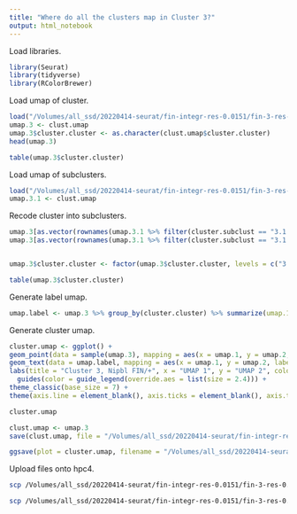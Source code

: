 ```yaml
---
title: "Where do all the clusters map in Cluster 3?"
output: html_notebook
---
```


Load libraries.
```r
library(Seurat)
library(tidyverse)
library(RColorBrewer)
```

Load umap of cluster.
```r
load("/Volumes/all_ssd/20220414-seurat/fin-integr-res-0.0151/fin-3-res-0.015/umap-by-cluster-fin-3-res-0.015.Robj")
umap.3 <- clust.umap
umap.3$cluster.cluster <- as.character(clust.umap$cluster.cluster)
head(umap.3)

table(umap.3$cluster.cluster)
```

Load umap of subclusters.
```r
load("/Volumes/all_ssd/20220414-seurat/fin-integr-res-0.0151/fin-3-res-0.015/fin-3.1-res-0.027/umap-by-cluster-fin-3.1-res-0.027.Robj")
umap.3.1 <- clust.umap
```

Recode cluster into subclusters.
```r
umap.3[as.vector(rownames(umap.3.1 %>% filter(cluster.subclust == "3.1.1"))), "cluster.cluster"] <- "3.1.1"
umap.3[as.vector(rownames(umap.3.1 %>% filter(cluster.subclust == "3.1.2"))), "cluster.cluster"] <- "3.1.2"


umap.3$cluster.cluster <- factor(umap.3$cluster.cluster, levels = c("3.1.1", "3.1.2", "3.2"))

table(umap.3$cluster.cluster)
```

Generate label umap.
```r
umap.label <- umap.3 %>% group_by(cluster.cluster) %>% summarize(umap.1 = median(umap.1), umap.2 = median(umap.2))
```

Generate cluster umap.
```r
cluster.umap <- ggplot() +
geom_point(data = sample(umap.3), mapping = aes(x = umap.1, y = umap.2, color = cluster.cluster), shape = 20, stroke = 0, size = 0.5) +
geom_text(data = umap.label, mapping = aes(x = umap.1, y = umap.2, label = cluster.cluster), size = 2.3) +
labs(title = "Cluster 3, Nipbl FIN/+", x = "UMAP 1", y = "UMAP 2", color = "Cluster") +
  guides(color = guide_legend(override.aes = list(size = 2.4))) +
theme_classic(base_size = 7) +
theme(axis.line = element_blank(), axis.ticks = element_blank(), axis.text = element_blank(), plot.title = element_text(hjust = 0.5, size = 7), legend.key.size = unit(7, "pt"))

cluster.umap
```

```r
clust.umap <- umap.3
save(clust.umap, file = "/Volumes/all_ssd/20220414-seurat/fin-integr-res-0.0151/fin-3-res-0.015/umap-by-cluster-fin-3-res-0.015-3.Robj")
```

```r
ggsave(plot = cluster.umap, filename = "/Volumes/all_ssd/20220414-seurat/fin-integr-res-0.0151/fin-3-res-0.015/umap-by-cluster-fin-3-res-0.015-3.png", device = "png", width = 3.5, height = 2.25, units = "in")
```

Upload files onto hpc4.
```bash
scp /Volumes/all_ssd/20220414-seurat/fin-integr-res-0.0151/fin-3-res-0.015/umap-by-cluster-fin-3-res-0.015-3.png schea2@hpc3.rcic.uci.edu:/share/crsp/lab/alcalof/schea2/20220414-seurat/fin-integr-res-0.0151/fin-3-res-0.015

scp /Volumes/all_ssd/20220414-seurat/fin-integr-res-0.0151/fin-3-res-0.015/umap-by-cluster-fin-3-res-0.015-3.Robj schea2@hpc3.rcic.uci.edu:/share/crsp/lab/alcalof/schea2/20220414-seurat/fin-integr-res-0.0151/fin-3-res-0.015
```
